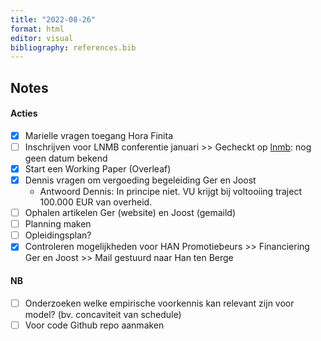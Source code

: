 ```yaml
---
title: "2022-08-26"
format: html
editor: visual
bibliography: references.bib
---
```


## Notes

#### Acties

-   [x] Marielle vragen toegang Hora Finita
-   [ ] Inschrijven voor LNMB conferentie januari \>\> Gecheckt op [lnmb](https://www.lnmb.nl/ "https://www.lnmb.nl/"): nog geen datum bekend
-   [x] Start een Working Paper (Overleaf)
-   [x] Dennis vragen om vergoeding begeleiding Ger en Joost
    -   Antwoord Dennis: In principe niet. VU krijgt bij voltooiing traject 100.000 EUR van overheid.
-   [ ] Ophalen artikelen Ger (website) en Joost (gemaild)
-   [ ] Planning maken
-   [ ] Opleidingsplan?
-   [x] Controleren mogelijkheden voor HAN Promotiebeurs \>\> Financiering Ger en Joost \>\> Mail gestuurd naar Han ten Berge

#### NB

-   [ ] Onderzoeken welke empirische voorkennis kan relevant zijn voor model? (bv. concaviteit van schedule)
-   [ ] Voor code Github repo aanmaken

